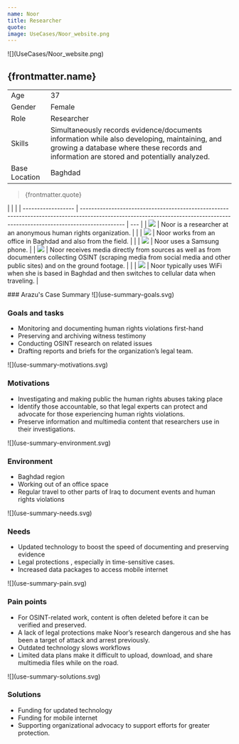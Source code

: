 ```yaml
---
name: Noor
title: Researcher
quote:
image: UseCases/Noor_website.png
---
```



<ProfileSection>
![](UseCases/Noor_website.png)

## **{frontmatter.name}**

|               |                                                                                                                                                                                           |
| ------------- | ----------------------------------------------------------------------------------------------------------------------------------------------------------------------------------------- |
| Age           | 37                                                                                                                                                                                        |
| Gender        | Female                                                                                                                                                                                    |
| Role          | Researcher                                                                                                                                                                                |
| Skills        | Simultaneously records evidence/documents information while also developing, maintaining, and growing a database where these records and information are stored and potentially analyzed. |
| Base Location | Baghdad                                                                                                                                                                                   |

> {frontmatter.quote}

|                    |                                                                                                                                                                             |
| ------------------ | --------------------------------------------------------------------------------------------------------------------------------------------------------------------------- | --- |
| ![](checkmark.svg) | Noor is a researcher at an anonymous human rights organization.                                                                                                             |     |
| ![](folder.svg)    | Noor works from an office in Baghdad and also from the field.                                                                                                               |     |
| ![](play.svg)      | Noor uses a Samsung phone.                                                                                                                                                  |
| ![](website.svg)   | Noor receives media directly from sources as well as from documenters collecting OSINT (scraping media from social media and other public sites) and on the ground footage. |     |
| ![](squares.svg)   | Noor typically uses WiFi when she is based in Baghdad and then switches to cellular data when traveling.                                                                    |

</ProfileSection>
<AchievementsSection>
    ### Arazu's Case Summary

<AchievementItem>
![](use-summary-goals.svg)

### Goals and tasks

- Monitoring and documenting human rights violations first-hand
- Preserving and archiving witness testimony
- Conducting OSINT research on related issues
- Drafting reports and briefs for the organization’s legal team.

</AchievementItem>
<AchievementItem>
![](use-summary-motivations.svg)

### Motivations

- Investigating and making public the human rights abuses taking place
- Identify those accountable, so that legal experts can protect and advocate for those experiencing human rights violations.
- Preserve information and multimedia content that researchers use in their investigations.

</AchievementItem>
<AchievementItem>
![](use-summary-environment.svg)

### Environment

- Baghdad region
- Working out of an office space
- Regular travel to other parts of Iraq to document events and human rights violations

</AchievementItem>
<AchievementItem>
![](use-summary-needs.svg)

### Needs

- Updated technology to boost the speed of documenting and preserving evidence
- Legal protections , especially in time-sensitive cases.
- Increased data packages to access mobile internet

</AchievementItem>
<AchievementItem>
![](use-summary-pain.svg)

### Pain points

- For OSINT-related work, content is often deleted before it can be verified and preserved.
- A lack of legal protections make Noor’s research dangerous and she has been a target of attack and arrest previously.
- Outdated technology slows workflows
- Limited data plans make it difficult to upload, download, and share multimedia files while on the road.

</AchievementItem>
<AchievementItem>
![](use-summary-solutions.svg)

### Solutions

- Funding for updated technology
- Funding for mobile internet
- Supporting organizational advocacy to support efforts for greater protection.

</AchievementItem>
</AchievementsSection>
